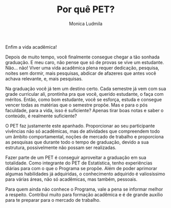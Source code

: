 % Por quê PET?
% Monica Ludmila

Enfim a vida acadêmica!

Depois de muito tempo, você finalmente consegue chegar a tão sonhada graduação.
E meu caro, não pense que só de provas se vive um estudante.  Não... não!
Viver uma vida acadêmica plena requer dedicação, pesquisa, noites sem dormir, 
mais pesquisas, abdicar de afazeres que antes você achava relevante, e, mais 
pesquisas.

Na graduação você já tem um destino certo. Cada semestre já vem com sua 
grade curricular ali, prontinha pra que você, querido estudante, o faça com 
méritos.
Então, como bom estudante, você se esforça, estuda e consegue vencer todas as 
matérias que o semestre propõe.  Mas e para o pós faculdade, para a vida, isso é
suficiente? Apenas tirar boas notas e saber o conteúdo, é realmente suficiente?
 
O PET faz justamente este apanhado. Proporcionar ao seu participante
vivências não só acadêmicas, mas de atividades que compreendem todo um âmbito 
comportamental, noções de mercado de trabalho e proporciona as pesquisas que 
durante todo o tempo de graduação, devido a sua estrutura, possivelmente não 
possam ser realizadas.

Fazer parte de um PET é conseguir aproveitar a graduação em sua totalidade.
Como integrante do PET de Estatística, tenho experiências diárias para com o que
o Programa se propõe. Além de poder aprimorar algumas habilidades já adquiridas,
o conhecimento adquirido é valiosíssimo para várias áreas, não só acadêmicas,
mas também, pessoais.

Para quem ainda não conhece o Programa, vale a pena se informar melhor a 
respeito. Contribui muito para formação acadêmica e é de grande auxílio para te preparar para o 
mercado de trabalho.